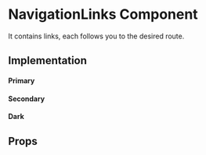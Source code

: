 
<Meta title="Core|Molecules/NavigationLinks" />

# NavigationLinks Component

It contains links, each follows you to the desired route.

<!-- TODO ADD STORYBOOK ACTIONS INSTEAD OF ROUTING HERE -->

## Implementation

#### Primary

<Preview>
  <Story name="primary">
    <div style={{backgroundColor: '#00708D', width: 'fit-content' }}>
      <NavigationLinks
        links={[
          { name: 'About', route: '' },
          { name: 'Pricing', route: '' },
          { name: 'FAQs', route: '' },
          { name: 'News', route: '' },
          { name: 'Contact us', route: '' },
        ]}
        color="white"
      />
    </div>
  </Story>
</Preview>

#### Secondary

<Preview>
  <Story name="secondary">
    <div style={{backgroundColor: '#00708D', width: 'fit-content' }}>
      <NavigationLinks
        secondary
        links={[
          { name: 'Privacy Policy', route: '' },
          { name: 'Terms & Conditions', route: '' },
          { name: 'Cookie Policy', route: '' },
        ]}
        color="#cdd5d8"
      />
    </div>
  </Story>
</Preview>


#### Dark

<Preview>
  <Story name="dark">
    <div style={{backgroundColor: 'white', width: 'fit-content' }}>
      <NavigationLinks
        links={[
          { name: 'About', route: '' },
          { name: 'Pricing', route: '' },
          { name: 'FAQs', route: '' },
          { name: 'News', route: '' },
          { name: 'Contact us', route: '' },
        ]}
        color='black'
      />
    </div>
  </Story>
</Preview>

## Props

<Props of={NavigationLinks} />
